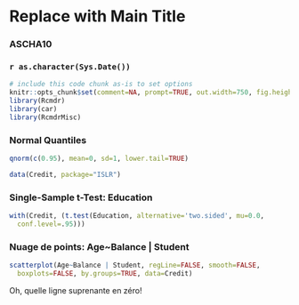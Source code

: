 <!-- R Commander Markdown Template -->

Replace with Main Title
=======================

### ASCHA10

### `r as.character(Sys.Date())`

```r
# include this code chunk as-is to set options
knitr::opts_chunk$set(comment=NA, prompt=TRUE, out.width=750, fig.height=8, fig.width=8)
library(Rcmdr)
library(car)
library(RcmdrMisc)
```


### Normal Quantiles
```r
qnorm(c(0.95), mean=0, sd=1, lower.tail=TRUE)
```

```r
data(Credit, package="ISLR")
```


### Single-Sample t-Test: Education
```r
with(Credit, (t.test(Education, alternative='two.sided', mu=0.0, 
  conf.level=.95)))
```


### Nuage de points: Age~Balance | Student
```r
scatterplot(Age~Balance | Student, regLine=FALSE, smooth=FALSE, 
  boxplots=FALSE, by.groups=TRUE, data=Credit)
```
Oh, quelle ligne suprenante en zéro!

